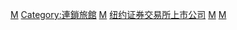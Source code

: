{{catmain|美高梅國際酒店集團}}

[[Category:經營赌業綜合集團‎|M]]
[[Category:連鎖旅館|Category:連鎖旅館]]
[[Category:內華達州公司‎|M]]
[[Category:纽约证券交易所上市公司‎|]]
[[Category:2000年成立的公司|M]]
[[Category:各品牌旅館|M]]